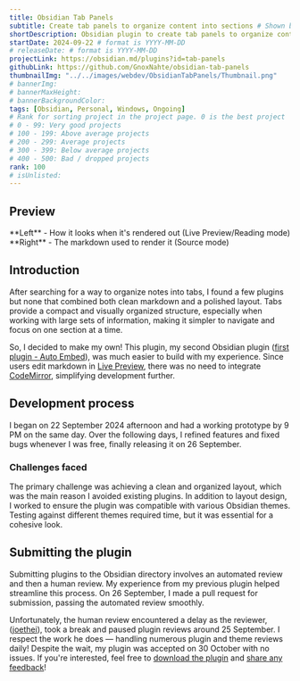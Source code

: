```yaml
---
title: Obsidian Tab Panels
subtitle: Create tab panels to organize content into sections # Shown below title in project page. 3-10 words
shortDescription: Obsidian plugin to create tab panels to organize content into sections. Just got accepted into the plugin directory! (On 30 Oct 2024) # Used in project card. 10-20 words
startDate: 2024-09-22 # format is YYYY-MM-DD
# releaseDate: # format is YYYY-MM-DD
projectLink: https://obsidian.md/plugins?id=tab-panels
githubLink: https://github.com/GnoxNahte/obsidian-tab-panels
thumbnailImg: "../../images/webdev/ObsidianTabPanels/Thumbnail.png"
# bannerImg:
# bannerMaxHeight:
# bannerBackgroundColor: 
tags: [Obsidian, Personal, Windows, Ongoing]
# Rank for sorting project in the project page. 0 is the best project
# 0 - 99: Very good projects
# 100 - 199: Above average projects 
# 200 - 299: Average projects
# 300 - 399: Below average projects
# 400 - 500: Bad / dropped projects
rank: 100
# isUnlisted:
---
```


## Preview
<ExpandImgOnClick image={PreviewGIF} alt="GIF showing how the tab panels plugin looks like" />
**Left** - How it looks when it's rendered out (Live Preview/Reading mode)<br/>
**Right** - The markdown used to render it (Source mode)

## Introduction
After searching for a way to organize notes into tabs, I found a few plugins but none that combined both clean markdown and a polished layout. Tabs provide a compact and visually organized structure, especially when working with large sets of information, making it simpler to navigate and focus on one section at a time. 

So, I decided to make my own! This plugin, my second Obsidian plugin ([first plugin - Auto Embed](/projects/obsidian-auto-embed/)), was much easier to build with my experience. Since users edit markdown in [Live Preview](https://help.obsidian.md/Editing+and+formatting/Edit+and+preview+Markdown#Live+Preview), there was no need to integrate [CodeMirror](https://docs.obsidian.md/Plugins/Editor/Editor+extensions), simplifying development further.

## Development process
I began on 22 September 2024 afternoon and had a working prototype by 9 PM on the same day. Over the following days, I refined features and fixed bugs whenever I was free, finally releasing it on 26 September.

### Challenges faced
The primary challenge was achieving a clean and organized layout, which was the main reason I avoided existing plugins. In addition to layout design, I worked to ensure the plugin was compatible with various Obsidian themes. Testing against different themes required time, but it was essential for a cohesive look.

## Submitting the plugin
Submitting plugins to the Obsidian directory involves an automated review and then a human review. My experience from my previous plugin helped streamline this process. On 26 September, I made a pull request for submission, passing the automated review smoothly.

Unfortunately, the human review encountered a delay as the reviewer, ([joethei](https://github.com/joethei)), took a break and paused plugin reviews around 25 September. I respect the work he does — handling numerous plugin and theme reviews daily! Despite the wait, my plugin was accepted on 30 October with no issues. If you're interested, feel free to [download the plugin](https://obsidian.md/plugins?id=tab-panels) and [share any feedback](https://github.com/GnoxNahte/obsidian-tab-panels/issues/new/choose)!